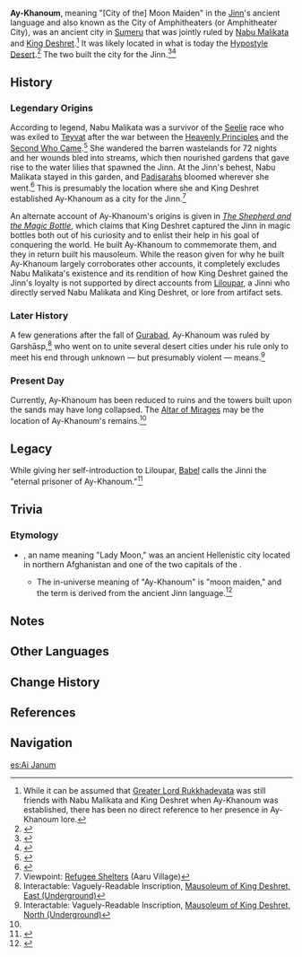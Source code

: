 {{Stub|Needs citations and expansion on its history. }}
{{See Also|Altar of Mirages}}
{{Terminology Infobox
|type = Lore
|type2 = Ancient Civilizations
|region = Sumeru
}}
'''Ay-Khanoum''', meaning "[City of the] Moon Maiden" in the [[Jinn]]'s ancient language and also known as the City of Amphitheaters (or Amphitheater City), was an ancient city in [[Sumeru]] that was jointly ruled by [[Nabu Malikata]] and [[King Deshret]].<ref group="Note">While it can be assumed that [[Greater Lord Rukkhadevata]] was still friends with Nabu Malikata and King Deshret when Ay-Khanoum was established, there has been no direct reference to her presence in Ay-Khanoum lore.</ref> It was likely located in what is today the [[Hypostyle Desert]].<ref name="Altar of Mirages">{{Ref/Domain|Altar of Mirages}}</ref> The two built the city for the Jinn.<ref name="OGM-CN">{{Ref/Item|Oasis Garden's Mourning|note=Chinese|quote={{Zh|鲜花与绿洲的女主人曾与沙漠的王共同'''为镇灵建起了'''「圆形剧场之城」阿伊·哈努姆，在古老镇灵的语言中乃是「月女城」之意。|tl=The Mistress of Flowers and Oases once worked with the King of the Desert '''to build for the Jinn''' the 'Amphitheater City' Ay-Khanoum, which in the Jinn's ancient language means 'Moon Maiden City.'}}}}</ref><ref>{{Ref/Item|The Shepherd and the Magic Bottle}}</ref>

==History==
===Legendary Origins===
According to legend, Nabu Malikata was a survivor of the [[Seelie]] race who was exiled to [[Teyvat]] after the war between the [[Heavenly Principles]] and the [[Second Who Came]].<ref>{{Ref/Arti|Amethyst Crown}}</ref> She wandered the barren wastelands for 72 nights and her wounds bled into streams, which then nourished gardens that gave rise to the water lilies that spawned the Jinn. At the Jinn's behest, Nabu Malikata stayed in this garden, and [[Padisarah]]s bloomed wherever she went.<ref>{{Ref/Arti|Ay-Khanoum's Myriad}}</ref> This is presumably the location where she and King Deshret established Ay-Khanoum as a city for the Jinn.<ref>Viewpoint: [[Viewpoint/Refugee Shelters|Refugee Shelters]] (Aaru Village)</ref>

An alternate account of Ay-Khanoum's origins is given in ''[[The Shepherd and the Magic Bottle]]'', which claims that King Deshret captured the Jinn in magic bottles both out of his curiosity and to enlist their help in his goal of conquering the world. He built Ay-Khanoum to commemorate them, and they in return built his mausoleum. While the reason given for why he built Ay-Khanoum largely corroborates other accounts, it completely excludes Nabu Malikata's existence and its rendition of how King Deshret gained the Jinn's loyalty is not supported by direct accounts from [[Liloupar]], a Jinni who directly served Nabu Malikata and King Deshret, or lore from artifact sets.

===Later History===
A few generations after the fall of [[Gurabad]], Ay-Khanoum was ruled by Garshāsp,<ref>Interactable: Vaguely-Readable Inscription, [[Primal Obelisk#Mausoleum of King Deshret, East (Underground)|Mausoleum of King Deshret, East (Underground)]]</ref> who went on to unite several desert cities under his rule only to meet his end through unknown &mdash; but presumably violent &mdash; means.<ref>Interactable: Vaguely-Readable Inscription, [[Primal Obelisk#Mausoleum of King Deshret, North (Underground)|Mausoleum of King Deshret, North (Underground)]]</ref> 

===Present Day===
Currently, Ay-Khanoum has been reduced to ruins and the towers built upon the sands may have long collapsed. The [[Altar of Mirages]] may be the location of Ay-Khanoum's remains.<ref name="Altar of Mirages"/>

==Legacy==
While giving her self-introduction to Liloupar, [[Babel]] calls the Jinni the "eternal prisoner of Ay-Khanoum."<ref>{{Ref/Quest|The Temple Where Sand Flows Like Tears}}</ref>

==Trivia==
===Etymology===
* {{w|Ai-Khanoum}}, an {{w|Uzbek language|Uzbek}} name meaning "Lady Moon," was an ancient Hellenistic city located in northern Afghanistan and one of the two capitals of the {{w|Greco-Bactrian Kingdom}}.
** The in-universe meaning of "Ay-Khanoum" is "moon maiden," and the term is derived from the ancient Jinn language.<ref name="OGM">{{Ref/Item|Oasis Garden's Mourning}}</ref>

==Notes==
{{Reflist|note=1}}

==Other Languages==
{{Other Languages
|default_hidden = 1
|en      = Ay-Khanoum
|zhs     = 阿伊・哈努姆
|zhs_rm  = Āyī Hānǔmǔ
|zht     = 阿伊・哈努姆
|zht_rm  = Āyī Hānǔmǔ
|ja      = アイ・ハヌム
|ja_rm   = Ai Hanumu
|ko      = 아이・하눔
|ko_rm   = Ai Hanum
|es      = Ai Janum
|fr      = Ay-Khanoum
|ru      = Ай-Ханум
|th      = Ay-Khanoum
|vi      = Ay-Khanoum
|de      = Ay-Khanoum
|id      = Ay-Khanoum
|pt      = Ay-Khanoum
|tr      = Ay-Khanoum
|it      = Ay-Khanoum
}}

==Change History==
{{Change History|introduced=3.0}}

==References==
{{reflist}}

==Navigation==
{{Lore Navbox|Civilization}}

[[es:Ai Janum]]